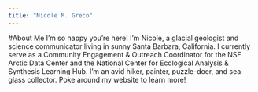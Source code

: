 ```yaml
---
title: "Nicole M. Greco"
---
```


#About Me
I'm so happy you're here! I'm Nicole, a glacial geologist and science communicator living in sunny Santa Barbara, California. I currently serve as a Community Engagement & Outreach Coordinator for the NSF Arctic Data Center and the National Center for Ecological Analysis & Synthesis Learning Hub. I'm an avid hiker, painter, puzzle-doer, and sea glass collector. Poke around my website to learn more!
